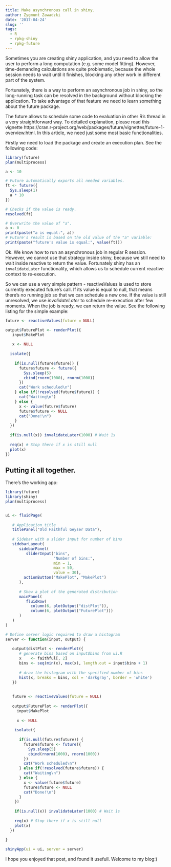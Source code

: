 ```yaml
---
title: Make asynchronous call in shiny.
author: Zygmunt Zawadzki
date: '2017-04-24'
slug: ''
tags:
  - R
  - rpkg-shiny
  - rpkg-future
---
```


Sometimes you are creating shiny application, and you need to allow the user to perform a long computation (e.g. some model fitting). However, time-demanding calculations are quite problematic, because the whole session needs to wait until it finishes, blocking any other work in different part of the system. 

Fortunately, there is a way to perform an asynchronous job in shiny, so the long-running task can be resolved in the background without blocking the application. To take advantage of that feature we need to learn something about the future package.

The future allows to schedule some code to evaluation in other R's thread in a very straightforward way. To detailed explanation, please read this vignette https://cran.r-project.org/web/packages/future/vignettes/future-1-overview.html. In this article, we need just some most basic functionalities.

Firstly we need to load the package and create an execution plan. See the following code:

```r
library(future)
plan(multiprocess)

a <- 10

# Future automatically exports all needed variables.
ft <- future({
  Sys.sleep(1)
  a * 10
})

# Checks if the value is ready.
resolved(ft)

# Overwrite the value of "a".
a <- 0
print(paste("a is equal:", a))
# Future's result is based on the old value of the "a" variable:
print(paste("future's value is equal:", value(ft)))
```

Ok. We know how to run an asynchronous job in regular R session. However, we cannot use that strategy inside shiny, because we still need to wait inside reactive to return the value.  Fortunately shiny has an `invalidateLater` functionality, which allows us to schedule current reactive context to re-execution. 

So we can use a very simple pattern - reactiveValues is used to store currently executed future's call.  If its value is equal to null, that means there's no running job so that we can schedule a new one. If the value is still unresolved, we use *invalidateLater* to schedule re-execution after few moments. When the job is ready, we can return the value. See the following listing for the simple example:

```r
future <- reactiveValues(future = NULL)

output$FuturePlot <- renderPlot({
   input$MakePlot
   
   x <- NULL
   
  isolate({
    
    if(is.null(future$future)) {
      future$future <- future({
        Sys.sleep(5)
        cbind(rnorm(1000), rnorm(1000))
      })
      cat("Work scheduled\n")
    } else if(!resolved(future$future)) {
      cat("Waiting\n")
    } else {
      x <- value(future$future)
      future$future <- NULL
      cat("Done!\n")
    }
  })
  
  if(is.null(x)) invalidateLater(1000) # Wait 1s
  
  req(x) # Stop there if x is still null
  plot(x)
})

```

## Putting it all together.

There's the working app:

```r
library(future)
library(shiny)
plan(multiprocess)


ui <- fluidPage(
   
   # Application title
   titlePanel("Old Faithful Geyser Data"),
   
   # Sidebar with a slider input for number of bins 
   sidebarLayout(
      sidebarPanel(
         sliderInput("bins",
                     "Number of bins:",
                     min = 1,
                     max = 50,
                     value = 30),
        actionButton("MakePlot", "MakePlot")
      ),
      
      # Show a plot of the generated distribution
      mainPanel(
         fluidRow(
           column(6, plotOutput("distPlot")),
           column(6, plotOutput("FuturePlot")))
      )
   )
)

# Define server logic required to draw a histogram
server <- function(input, output) {
   
   output$distPlot <- renderPlot({
      # generate bins based on input$bins from ui.R
      x    <- faithful[, 2] 
      bins <- seq(min(x), max(x), length.out = input$bins + 1)
      
      # draw the histogram with the specified number of bins
      hist(x, breaks = bins, col = 'darkgray', border = 'white')
   })
   
   
   future <- reactiveValues(future = NULL)
   
   output$FuturePlot <- renderPlot({
     input$MakePlot
     
     x <- NULL
     
    isolate({
      
      if(is.null(future$future)) {
        future$future <- future({
          Sys.sleep(5)
          cbind(rnorm(1000), rnorm(1000))
        })
        cat("Work scheduled\n")
      } else if(!resolved(future$future)) {
        cat("Waiting\n")
      } else {
        x <- value(future$future)
        future$future <- NULL
        cat("Done!\n")
      }
    })
    
    if(is.null(x)) invalidateLater(1000) # Wait 1s
    
    req(x) # Stop there if x is still null
    plot(x)
  })
   
}

shinyApp(ui = ui, server = server)
```

I hope you enjoyed that post, and found it usefull. Welcome to my blog:)
